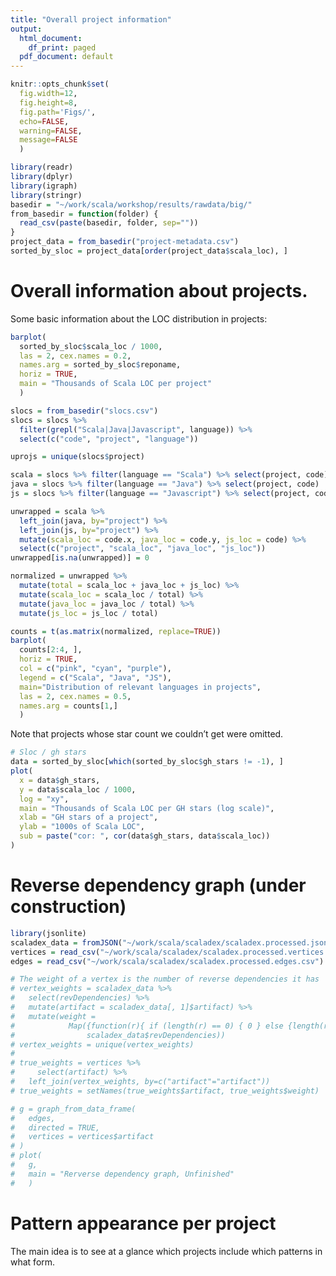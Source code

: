 ```yaml
---
title: "Overall project information"
output:
  html_document:
    df_print: paged
  pdf_document: default
---
```


```r
knitr::opts_chunk$set(
  fig.width=12, 
  fig.height=8, 
  fig.path='Figs/',
  echo=FALSE,
  warning=FALSE,
  message=FALSE
  )
```

```r
library(readr)
library(dplyr)
library(igraph)
library(stringr)
basedir = "~/work/scala/workshop/results/rawdata/big/"
from_basedir = function(folder) {
  read_csv(paste(basedir, folder, sep=""))
}
project_data = from_basedir("project-metadata.csv")
sorted_by_sloc = project_data[order(project_data$scala_loc), ]
```

# Overall information about projects.

Some basic information about the LOC distribution in projects:

```r
barplot(
  sorted_by_sloc$scala_loc / 1000, 
  las = 2, cex.names = 0.2,
  names.arg = sorted_by_sloc$reponame, 
  horiz = TRUE,
  main = "Thousands of Scala LOC per project"
  )
```
```r
slocs = from_basedir("slocs.csv")
slocs = slocs %>%
  filter(grepl("Scala|Java|Javascript", language)) %>%
  select(c("code", "project", "language"))

uprojs = unique(slocs$project)

scala = slocs %>% filter(language == "Scala") %>% select(project, code)
java = slocs %>% filter(language == "Java") %>% select(project, code)
js = slocs %>% filter(language == "Javascript") %>% select(project, code)

unwrapped = scala %>% 
  left_join(java, by="project") %>% 
  left_join(js, by="project") %>%
  mutate(scala_loc = code.x, java_loc = code.y, js_loc = code) %>%
  select(c("project", "scala_loc", "java_loc", "js_loc"))
unwrapped[is.na(unwrapped)] = 0

normalized = unwrapped %>%
  mutate(total = scala_loc + java_loc + js_loc) %>%
  mutate(scala_loc = scala_loc / total) %>%
  mutate(java_loc = java_loc / total) %>%
  mutate(js_loc = js_loc / total)

counts = t(as.matrix(normalized, replace=TRUE))
barplot(
  counts[2:4, ],
  horiz = TRUE,
  col = c("pink", "cyan", "purple"),
  legend = c("Scala", "Java", "JS"),
  main="Distribution of relevant languages in projects",
  las = 2, cex.names = 0.5,
  names.arg = counts[1,]
  )
```

Note that projects whose star count we couldn't get were omitted.

```r
# Sloc / gh stars
data = sorted_by_sloc[which(sorted_by_sloc$gh_stars != -1), ]
plot(
  x = data$gh_stars,
  y = data$scala_loc / 1000,
  log = "xy",
  main = "Thousands of Scala LOC per GH stars (log scale)",
  xlab = "GH stars of a project",
  ylab = "1000s of Scala LOC",
  sub = paste("cor: ", cor(data$gh_stars, data$scala_loc))
)
```

# Reverse dependency graph (under construction)

```r
library(jsonlite)
scaladex_data = fromJSON("~/work/scala/scaladex/scaladex.processed.json")
vertices = read_csv("~/work/scala/scaladex/scaladex.processed.vertices.csv")
edges = read_csv("~/work/scala/scaladex/scaladex.processed.edges.csv")

# The weight of a vertex is the number of reverse dependencies it has
# vertex_weights = scaladex_data %>%
#   select(revDependencies) %>%
#   mutate(artifact = scaladex_data[, 1]$artifact) %>%
#   mutate(weight = 
#            Map({function(r){ if (length(r) == 0) { 0 } else {length(r$organization)} }},
#                scaladex_data$revDependencies))
# vertex_weights = unique(vertex_weights)
# 
# true_weights = vertices %>%
#     select(artifact) %>%
#   left_join(vertex_weights, by=c("artifact"="artifact"))
# true_weights = setNames(true_weights$artifact, true_weights$weight)

# g = graph_from_data_frame(
#   edges,
#   directed = TRUE,
#   vertices = vertices$artifact
# )
# plot(
#   g,
#   main = "Rerverse dependency graph, Unfinished"
#   )
```

# Pattern appearance per project

The main idea is to see at a glance which projects include which patterns in what form.


